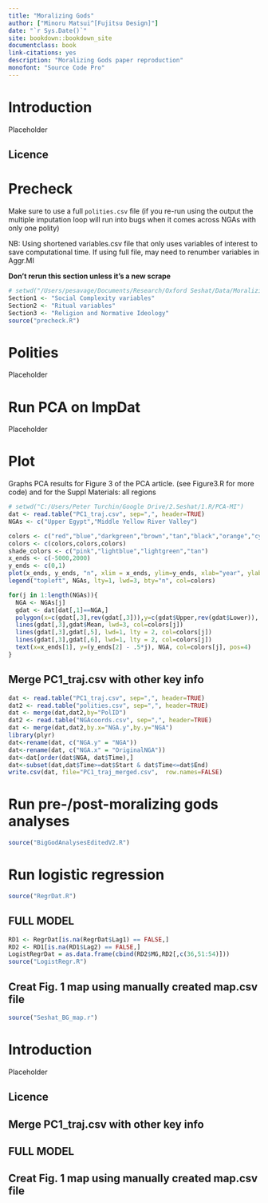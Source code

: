 ```yaml
---
title: "Moralizing Gods"
author: ["Minoru Matsui^[Fujitsu Design]"]
date: "`r Sys.Date()`"
site: bookdown::bookdown_site
documentclass: book
link-citations: yes
description: "Moralizing Gods paper reproduction"
monofont: "Source Code Pro"
---
```


# Introduction

Placeholder


## Licence

<!--chapter:end:index.Rmd-->

# Precheck

Make sure to use a full `polities.csv` file (if you re-run using the output the multiple imputation loop will run into bugs when it comes across NGAs with only one polity)

NB: Using shortened variables.csv file that only uses variables of interest to save computational time. If using full file, may need to renumber variables in Aggr.MI

**Don't rerun this section unless it's a new scrape**
  
  
```r
# setwd("/Users/pesavage/Documents/Research/Oxford Seshat/Data/MoralizingGods")
Section1 <- "Social Complexity variables"
Section2 <- "Ritual variables"
Section3 <- "Religion and Normative Ideology"
source("precheck.R")
```

<!--chapter:end:01_precheck.Rmd-->


# Polities

Placeholder



<!--chapter:end:02_polities.Rmd-->


# Run PCA on ImpDat

Placeholder



<!--chapter:end:03_pca.Rmd-->

# Plot

Graphs PCA results for Figure 3 of the PCA article. (see Figure3.R for more code) 
and for the Suppl Materials: all regions


```r

# setwd("C:/Users/Peter Turchin/Google Drive/2.Seshat/1.R/PCA-MI")
dat <- read.table("PC1_traj.csv", sep=",", header=TRUE)
NGAs <- c("Upper Egypt","Middle Yellow River Valley")

colors <- c("red","blue","darkgreen","brown","tan","black","orange","cyan","darkgrey")
colors <- c(colors,colors,colors)
shade_colors <- c("pink","lightblue","lightgreen","tan")
x_ends <- c(-5000,2000)
y_ends <- c(0,1)
plot(x_ends, y_ends, "n", xlim = x_ends, ylim=y_ends, xlab="year", ylab="PC1", main = "")
legend("topleft", NGAs, lty=1, lwd=3, bty="n", col=colors)

for(j in 1:length(NGAs)){
  NGA <- NGAs[j]
  gdat <- dat[dat[,1]==NGA,]
  polygon(x=c(gdat[,3],rev(gdat[,3])),y=c(gdat$Upper,rev(gdat$Lower)), col=shade_colors[j], border=NA)
  lines(gdat[,3],gdat$Mean, lwd=3, col=colors[j])
  lines(gdat[,3],gdat[,5], lwd=1, lty = 2, col=colors[j])
  lines(gdat[,3],gdat[,6], lwd=1, lty = 2, col=colors[j])
  text(x=x_ends[1], y=(y_ends[2] - .5*j), NGA, col=colors[j], pos=4)
}

```

## Merge PC1_traj.csv with other key info


```r

dat <- read.table("PC1_traj.csv", sep=",", header=TRUE)
dat2 <- read.table("polities.csv", sep=",", header=TRUE)
dat <- merge(dat,dat2,by="PolID")
dat2 <- read.table("NGAcoords.csv", sep=",", header=TRUE)
dat <- merge(dat,dat2,by.x="NGA.y",by.y="NGA")
library(plyr)
dat<-rename(dat, c("NGA.y" = "NGA"))
dat<-rename(dat, c("NGA.x" = "OriginalNGA"))
dat<-dat[order(dat$NGA, dat$Time),]
dat<-subset(dat,dat$Time>=dat$Start & dat$Time<=dat$End)
write.csv(dat, file="PC1_traj_merged.csv",  row.names=FALSE)
```


# Run pre-/post-moralizing gods analyses

```r
source("BigGodAnalysesEditedV2.R")

```



# Run logistic regression

```r
source("RegrDat.R")

```


## FULL MODEL

```r
RD1 <- RegrDat[is.na(RegrDat$Lag1) == FALSE,]
RD2 <- RD1[is.na(RD1$Lag2) == FALSE,]
LogistRegrDat = as.data.frame(cbind(RD2$MG,RD2[,c(36,51:54)]))
source("LogistRegr.R")
```




## Creat Fig. 1 map using manually created map.csv file

```r
source("Seshat_BG_map.r")

```



<!--chapter:end:04_plot.Rmd-->


# Introduction

Placeholder


## Licence
## Merge PC1_traj.csv with other key info
## FULL MODEL
## Creat Fig. 1 map using manually created map.csv file

<!--chapter:end:moralizing_gods.Rmd-->

